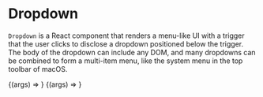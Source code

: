 
<Meta title="UIKit/Controls/Dropdown" component={Dropdown} />

# Dropdown

`Dropdown` is a React component that renders a menu-like UI with a trigger
that the user clicks to disclose a dropdown positioned below the trigger.
The body of the dropdown can include any DOM, and many dropdowns can be
combined to form a multi-item menu, like the system menu in the top toolbar
of macOS.

<style>{`
.innerZoomElementWrapper {
    margin-bottom: 100px;
}
.uktdropdown {
    display: flex;
    position: relative;
    font-family: ${SYSTEM_UI_FONT};
    align-items: center;
    background-color: rgb(30 167 253 / 25%);
    padding: 10px 14px;
    cursor: default;
}

.uktdropdown-body {
    border: 1px solid #999;
    box-shadow: 0px 8px 18px rgb(0 0 0 / 25%);
    border-radius: 5px;
    border-top-left-radius: 0px;
    border-top-right-radius: 0px;
    background-color: white;
    min-height: 40px;
    width: 100%;
    position: absolute;
    left: 0px;
    top: 100%;
}
`}</style>

<Canvas>
    <Story
        name="Context Menu"
        args={{
            className: 'my-context-menu',
        }}
    >
        {(args) => <Dropdown {...args} />}
    </Story>
    <Story
        name="Show Open On Mount"
        args={{
            className: 'my-open-on-mount-context-menu',
            isOpenOnMount: true,
        }}
    >
        {(args) => <Dropdown {...args} />}
    </Story>
</Canvas>

<Props story="Show Open On Mount" />
